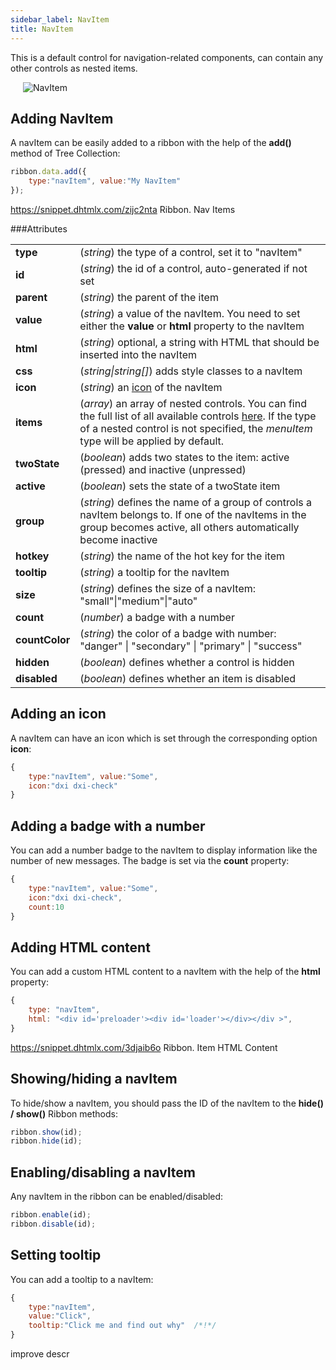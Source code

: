 ```yaml
---
sidebar_label: NavItem
title: NavItem
---          
```


This is a default control for navigation-related components, can contain any other controls as nested items. 

<img style="margin: 0px 0px 0px 20px; display: block;" src="ribbon/navitem.png" alt="NavItem"/>

Adding NavItem
----------------

A navItem can be easily added to a ribbon with the help of the <strong>add()</strong> method of Tree Collection:

~~~js
ribbon.data.add({
    type:"navItem", value:"My NavItem"
});
~~~

https://snippet.dhtmlx.com/zijc2nta	Ribbon. Nav Items

###Attributes

<table class="webixdoc_links">
	<tbody>
        <tr>
			<td class="webixdoc_links0"><b>type</b></td>
			<td>(<i>string</i>) the type of a control, set it to "navItem"</td>
		</tr>
        <tr>
			<td class="webixdoc_links0"><b>id</b></td>
			<td>(<i>string</i>) the id of a control, auto-generated if not set</td>
		</tr>
		<tr>
			<td class="webixdoc_links0"><b>parent</b></td>
			<td>(<i>string</i>) the parent of the item</td>
		</tr>
		<tr>
			<td class="webixdoc_links0"><b>value</b></td>
			<td>(<i>string</i>) a value of the navItem. You need to set either the <b>value</b> or <b>html</b> property to the navItem</td>
		</tr>
		<tr>
			<td class="webixdoc_links0"><b>html</b></td>
			<td>(<i>string</i>) optional, a string with HTML that should be inserted into the navItem</td>
		</tr>
        <tr>
			<td class="webixdoc_links0"><b>css</b></td>
			<td>(<i>string|string[]</i>) adds style classes to a navItem</td>
		</tr>
        <tr>
			<td class="webixdoc_links0"><b>icon</b></td>
			<td>(<i>string</i>) an <a href="https://docs.dhtmlx.com/suite/ribbon__fa_icons.html#icons">icon</a> of the navItem</td>
		</tr>
		 <tr>
			<td class="webixdoc_links0"><b>items</b></td>
			<td>(<i>array</i>) an array of nested controls. You can find the full list of all available controls <a href="https://docs.dhtmlx.com/suite/menu__configuring_menu_items.html">here</a>. If the type of a nested control is not specified, the <i>menuItem</i> type will be applied by default.</td>
		</tr>
		 <tr>
			<td class="webixdoc_links0"><b>twoState</b></td>
			<td>(<i>boolean</i>) adds two states to the item: active (pressed) and inactive  (unpressed)</td>
		</tr>
        <tr>
			<td class="webixdoc_links0"><b>active</b></td>
			<td>(<i>boolean</i>) sets the state of a twoState item</td>
		</tr>
		   <tr>
			<td class="webixdoc_links0"><b>group</b></td>
			<td>(<i>string</i>) defines the name of a group of controls a navItem belongs to. If one of the navItems in the group becomes active, all others automatically become inactive</td>
		</tr>
		<tr>
			<td class="webixdoc_links0"><b>hotkey</b></td>
			<td>(<i>string</i>) the name of the hot key for the item</td>
		</tr>
        <tr>
			<td class="webixdoc_links0"><b>tooltip</b></td>
			<td>(<i>string</i>) a tooltip for the navItem</td>
		</tr>
        <tr>
			<td class="webixdoc_links0"><b>size</b></td>
			<td>(<i>string</i>) defines the size of a navItem: "small"|"medium"|"auto"</td>
		</tr>
        <tr>
			<td class="webixdoc_links0"><b>count</b></td>
			<td>(<i>number</i>) a badge with a number</td>
		</tr>
        <tr>
			<td class="webixdoc_links0"><b>countColor</b></td>
			<td>(<i>string</i>) the color of a badge with number: "danger" | "secondary" | "primary" | "success"</td>
		</tr>
        <tr>
			<td class="webixdoc_links0"><b>hidden</b></td>
			<td>(<i>boolean</i>) defines whether a control is hidden</td>
		</tr>
		<tr>
			<td class="webixdoc_links0"><b>disabled</b></td>
			<td>(<i>boolean</i>) defines whether an item is disabled</td>
		</tr>
    </tbody>
</table>



## Adding an icon

A navItem can have an icon which is set through the corresponding option <strong>icon</strong>:

~~~js
{
    type:"navItem", value:"Some",
    icon:"dxi dxi-check"
}
~~~

## Adding a badge with a number

You can add a number badge to the navItem to display information like the number of new messages. The badge is set via the <strong>count</strong> property:

~~~js
{
    type:"navItem", value:"Some",
    icon:"dxi dxi-check",
    count:10
}
~~~

## Adding HTML content

You can add a custom HTML content to a navItem with the help of the <strong>html</strong> property:

~~~js
{
    type: "navItem",
    html: "<div id='preloader'><div id='loader'></div></div >",
}
~~~

https://snippet.dhtmlx.com/3djaib6o	Ribbon. Item HTML Content


## Showing/hiding a navItem

To hide/show a navItem, you should pass the ID of the navItem to the <strong>hide() / show()</strong> Ribbon methods:

~~~js
ribbon.show(id);
ribbon.hide(id);
~~~

## Enabling/disabling a navItem 

Any navItem in the ribbon can be enabled/disabled:

~~~js
ribbon.enable(id);
ribbon.disable(id);
~~~

## Setting tooltip

You can add a tooltip to a navItem:

~~~js
{
    type:"navItem", 
    value:"Click", 
    tooltip:"Click me and find out why"  /*!*/
}
~~~



improve descr